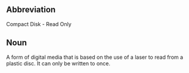 ==Abbreviation==

Compact Disk - Read Only

==Noun==

A form of digital media that is based on the use of a laser to read from a plastic disc.  It can only be written to once.